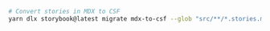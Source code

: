 ```sh
# Convert stories in MDX to CSF
yarn dlx storybook@latest migrate mdx-to-csf --glob "src/**/*.stories.mdx”
```
